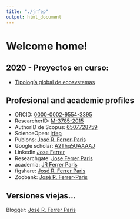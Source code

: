 ```yaml
---
title: "./jrfep"
output: html_document
---
```


# Welcome home!

<!--//
## Sobre mi actividad científica:

* Publicaciones arbitradas
* [Eventos científicos](/eventos)
** [Presentaciones en eventos](/presentaciones)
* [Publicaciones Lista Roja de Ecosistemas](https://red-list-ecosystem.github.io/RLE-publication-list/)
//--> 

## 2020 - Proyectos en curso:
* [Tipología global de ecosystemas](https://jrfep.github.io/Ecosystem-profiles-comments/)


## Profesional and academic profiles
* ORCID: [0000-0002-9554-3395](http://orcid.org/0000-0002-9554-3395)
* ResearcherID: [M-3785-2015](http://www.researcherid.com/rid/M-3785-2015)
* AuthorID de Scopus: [6507728759](http://www.scopus.com/authid/detail.uri?authorId=6507728759)
* ScienceOpen: [jrfep](https://www.scienceopen.com/user/jrfep)
* Publons: [José R. Ferrer-Paris](https://publons.com/researcher/989272/jose-r-ferrer-paris/)
* Google scholar: [A2Thq5UAAAAJ](http://scholar.google.es/citations?user=A2Thq5UAAAAJ&hl=en)
* LinkedIn [Jose Ferrer](https://www.linkedin.com/pub/jos%C3%A9-ferrer/70/a47/547)
* Researchgate: [Jose Ferrer Paris](https://www.researchgate.net/profile/Jose_Ferrer-Paris)
* academia: [JR Ferrer Paris](https://ivic.academia.edu/JRFerrerParis)
* figshare: [José R. Ferrer Paris](http://figshare.com/authors/Jos_R_Ferrer_Paris/592994)
* Zoobank: [José R. Ferrer-Paris](http://zoobank.org/Authors/7D3C0AEE-DE5A-4C21-94A1-C16F357890E6)

## Versiones viejas...
Blogger: [José R. Ferrer Paris](https://www.blogger.com/profile/10848423852723434095)
